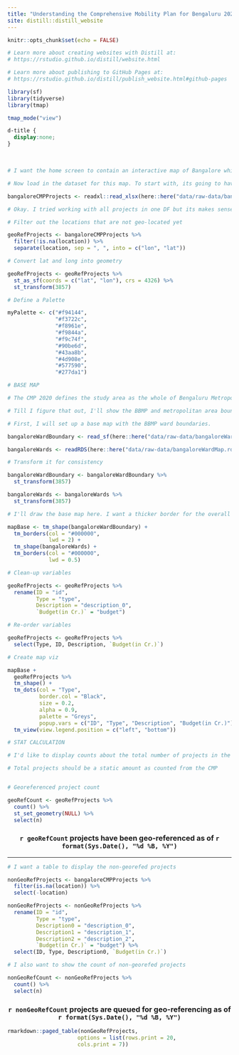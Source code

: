 ```yaml
---
title: "Understanding the Comprehensive Mobility Plan for Bengaluru 2020"
site: distill::distill_website
---
```


```r
knitr::opts_chunk$set(echo = FALSE)

# Learn more about creating websites with Distill at:
# https://rstudio.github.io/distill/website.html

# Learn more about publishing to GitHub Pages at:
# https://rstudio.github.io/distill/publish_website.html#github-pages

library(sf)
library(tidyverse)
library(tmap)

tmap_mode("view")

```

```css

d-title {
  display:none;
}

```

<!-- Use a HTML break to add a little white space between the title and the map -->
<br>

```r
# I want the home screen to contain an interactive map of Bangalore which shows all the projects proposed in the Comprehensive Mobility Plan for Bengaluru 2020. The map needs to have relevant boundaries (BBMP Ward, BMRDA) in addition to the projects. Also, projects will need to be categorized to make it easier to understand.

# Now load in the dataset for this map. To start with, its going to have just points.

bangaloreCMPProjects <- readxl::read_xlsx(here::here("data/raw-data/bangaloreCMP2020Projects.xlsx"))

# Okay. I tried working with all projects in one DF but its makes sense to split them by project type. Then I can make the pop-up info more useful.

# Filter out the locations that are not geo-located yet

geoRefProjects <- bangaloreCMPProjects %>% 
  filter(!is.na(location)) %>% 
  separate(location, sep = ", ", into = c("lon", "lat"))

# Convert lat and long into geometry

geoRefProjects <- geoRefProjects %>% 
  st_as_sf(coords = c("lat", "lon"), crs = 4326) %>% 
  st_transform(3857)

# Define a Palette

myPalette <- c("#f94144",
               "#f3722c",
               "#f8961e",
               "#f9844a",
               "#f9c74f",
               "#90be6d",
               "#43aa8b",
               "#4d908e",
               "#577590",
               "#277da1")

```

```r
# BASE MAP

# The CMP 2020 defines the study area as the whole of Bengaluru Metropolitan Area (1294.00 Sq.Km), part of Bangalore-Mysore Infrastructure Corridor Area (79.14 Sq.Km) and a part of Bangalore International Airport Area Local Planning Authority (227.85 Sq.Km). BUT, I don't see a map which explicitly shows these areas. :/ 

# Till I figure that out, I'll show the BBMP and metropolitan area boundaries.

# First, I will set up a base map with the BBMP ward boundaries.

bangaloreWardBoundary <- read_sf(here::here("data/raw-data/bangaloreWardBoundary.shp"))

bangaloreWards <- readRDS(here::here("data/raw-data/bangaloreWardMap.rds"))

# Transform it for consistency

bangaloreWardBoundary <- bangaloreWardBoundary %>% 
  st_transform(3857)

bangaloreWards <- bangaloreWards %>% 
  st_transform(3857)

# I'll draw the base map here. I want a thicker border for the overall outline of the wards and thinner lines showing individual wards.

mapBase <- tm_shape(bangaloreWardBoundary) +
  tm_borders(col = "#000000",
             lwd = 2) +
  tm_shape(bangaloreWards) +
  tm_borders(col = "#000000",
             lwd = 0.5)

```

```r
# Clean-up variables

geoRefProjects <- geoRefProjects %>% 
  rename(ID = "id",
         Type = "type",
         Description = "description_0",
         `Budget(in Cr.)` = "budget")

# Re-order variables

geoRefProjects <- geoRefProjects %>% 
  select(Type, ID, Description, `Budget(in Cr.)`)

```

```r
# Create map viz

mapBase +
  geoRefProjects %>% 
  tm_shape() +
  tm_dots(col = "Type",
          border.col = "Black",
          size = 0.2,
          alpha = 0.9,
          palette = "Greys",
          popup.vars = c("ID", "Type", "Description", "Budget(in Cr.)")) +
  tm_view(view.legend.position = c("left", "bottom"))
```

```r
# STAT CALCULATION

# I'd like to display counts about the total number of projects in the CMP and the number of projects that have been geo-referenced. It'll help show that things are still in progress and is also an indicator of the complexity of things.

# Total projects should be a static amount as counted from the CMP


# Georeferenced project count

geoRefCount <- geoRefProjects %>% 
  count() %>% 
  st_set_geometry(NULL) %>% 
  select(n)
```

<center>

### `r geoRefCount` projects have been geo-referenced as of `r format(Sys.Date(), "%d %B, %Y")`

</center>

---

```r
# I want a table to display the non-georefed projects

nonGeoRefProjects <- bangaloreCMPProjects %>% 
  filter(is.na(location)) %>% 
  select(-location)

nonGeoRefProjects <- nonGeoRefProjects %>% 
  rename(ID = "id",
         Type = "type",
         Description0 = "description_0",
         Description1 = "description_1",
         Description2 = "description_2",
         `Budget(in Cr.)` = "budget") %>% 
  select(ID, Type, Description0, `Budget(in Cr.)`)

# I also want to show the count of non-georefed projects

nonGeoRefCount <- nonGeoRefProjects %>% 
  count() %>% 
  select(n)

```


<center>

### `r nonGeoRefCount` projects are queued for geo-referencing as of `r format(Sys.Date(), "%d %B, %Y")`

</center>

```r
 
rmarkdown::paged_table(nonGeoRefProjects,
                      options = list(rows.print = 20,
                      cols.print = 7))

```

